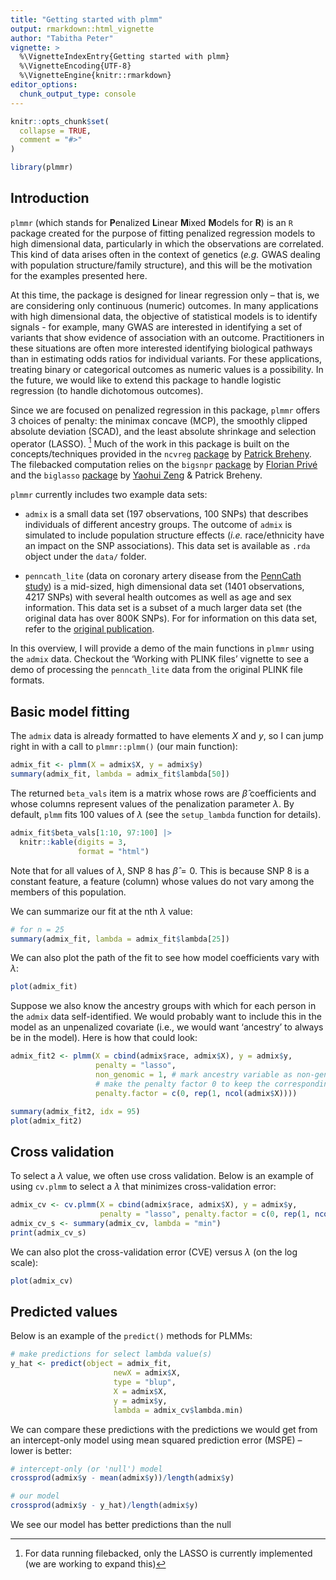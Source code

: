 ```yaml
---
title: "Getting started with plmm"
output: rmarkdown::html_vignette
author: "Tabitha Peter"
vignette: >
  %\VignetteIndexEntry{Getting started with plmm}
  %\VignetteEncoding{UTF-8}
  %\VignetteEngine{knitr::rmarkdown}
editor_options: 
  chunk_output_type: console
---
```


```r
knitr::opts_chunk$set(
  collapse = TRUE,
  comment = "#>"
)
```

```r
library(plmmr)
```

## Introduction 

`plmmr` (which stands for **P**enalized **L**inear **M**ixed **M**odels for **R**) is an `R` package created for the purpose of fitting penalized regression models to high dimensional data, particularly in which the observations are correlated. This kind of data arises often in the context of genetics (*e.g.* GWAS dealing with population structure/family structure), and this will be the motivation for the examples presented here.

At this time, the package is designed for linear regression only -- that is, we are considering only continuous (numeric) outcomes. In many applications with high dimensional data, the objective of statistical models is to identify signals - for example, many GWAS are interested in identifying a set of variants that show evidence of association with an outcome. Practitioners in these situations are often more interested identifying biological pathways than in estimating odds ratios for individual variants. For these applications, treating binary or categorical outcomes as numeric values is a possibility. In the future, we would like to extend this package to handle logistic regression (to handle dichotomous outcomes). 

Since we are focused on penalized regression in this package, `plmmr` offers 3 choices of penalty: the minimax concave (MCP), the smoothly clipped absolute deviation (SCAD), and the least absolute shrinkage and selection operator (LASSO). ^[For data running filebacked, only the LASSO is currently implemented (we are working to expand this)] Much of the work in this package is built on the concepts/techniques provided in the `ncvreg` [package](https://github.com/pbreheny/ncvreg) by [Patrick Breheny](https://myweb.uiowa.edu/pbreheny/). The filebacked computation relies on the `bigsnpr` [package](https://privefl.github.io/bigsnpr/) by [Florian Privé](https://privefl.github.io/) and the `biglasso` [package](https://github.com/pbreheny/biglasso) by [Yaohui Zeng](https://scholar.google.com/citations?user=jpEmf04AAAAJ&hl=en) & Patrick Breheny. 

`plmmr` currently includes two example data sets: 

  * `admix` is a small data set (197 observations, 100 SNPs) that describes individuals of different ancestry groups. The outcome of `admix` is simulated to include population structure effects (*i.e.* race/ethnicity have an impact on the SNP associations). This data set is available as `.rda` object under the `data/` folder. 
  
  * `penncath_lite` (data on coronary artery disease from the [PennCath study](https://pubmed.ncbi.nlm.nih.gov/21239051/)) is a mid-sized, high dimensional data set (1401 observations, 4217 SNPs) with several health outcomes as well as age and sex information. This data set is a subset of a much larger data set (the original data has over 800K SNPs). For for information on this data set, refer to the [original publication](https://pubmed.ncbi.nlm.nih.gov/21239051/).
  
In this overview, I will provide a demo of the main functions in `plmmr` using the `admix` data. Checkout the 'Working with PLINK files' vignette to see a demo of processing the `penncath_lite` data from the original PLINK file formats. 


## Basic model fitting 

The `admix` data is already formatted to have elements $X$ and $y$, so I can jump right in with a call to `plmmr::plmm()` (our main function):

```r
admix_fit <- plmm(X = admix$X, y = admix$y)
summary(admix_fit, lambda = admix_fit$lambda[50])
```

The returned `beta_vals` item is a matrix whose rows are $\hat\beta$ coefficients and whose columns represent values of the penalization parameter $\lambda$. By default, `plmm` fits 100 values of $\lambda$ (see the `setup_lambda` function for details). 

```r
admix_fit$beta_vals[1:10, 97:100] |> 
  knitr::kable(digits = 3,
               format = "html")
```

Note that for all values of $\lambda$, SNP 8 has $\hat \beta = 0$. This is because SNP 8 is a constant feature, a feature (column) whose values do not vary among the members of this population.

We can summarize our fit at the nth $\lambda$ value:  

```r
# for n = 25 
summary(admix_fit, lambda = admix_fit$lambda[25])
```

We can also plot the path of the fit to see how model coefficients vary with $\lambda$:

```r
plot(admix_fit)
```

Suppose we also know the ancestry groups with which for each person in the `admix` data self-identified. We would probably want to include this in the model as an unpenalized covariate (i.e., we would want 'ancestry' to always be in the model). Here is how that could look: 

```r
admix_fit2 <- plmm(X = cbind(admix$race, admix$X), y = admix$y,
                   penalty = "lasso",
                   non_genomic = 1, # mark ancestry variable as non-genomic 
                   # make the penalty factor 0 to keep the corresponding covariate unpenalized
                   penalty.factor = c(0, rep(1, ncol(admix$X))))

summary(admix_fit2, idx = 95)
plot(admix_fit2)
```

## Cross validation 

To select a $\lambda$ value, we often use cross validation. Below is an example of using `cv.plmm` to select a $\lambda$ that minimizes cross-validation error: 

```r
admix_cv <- cv.plmm(X = cbind(admix$race, admix$X), y = admix$y,
                    penalty = "lasso", penalty.factor = c(0, rep(1, ncol(admix$X))))
admix_cv_s <- summary(admix_cv, lambda = "min")
print(admix_cv_s)
```

We can also plot the cross-validation error (CVE) versus $\lambda$ (on the log scale):

```r
plot(admix_cv)
```

## Predicted values 

Below is an example of the `predict()` methods for PLMMs: 

```r
# make predictions for select lambda value(s)
y_hat <- predict(object = admix_fit,
                       newX = admix$X,
                       type = "blup",
                       X = admix$X,
                       y = admix$y,
                       lambda = admix_cv$lambda.min)
```

We can compare these predictions with the predictions we would get from an intercept-only model using mean squared prediction error (MSPE) -- lower is better:

```r
# intercept-only (or 'null') model
crossprod(admix$y - mean(admix$y))/length(admix$y)

# our model
crossprod(admix$y - y_hat)/length(admix$y)
```

We see our model has better predictions than the null
